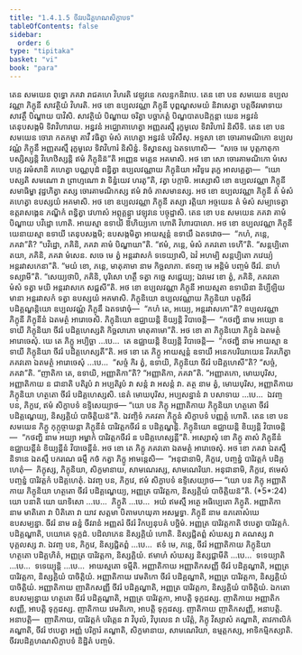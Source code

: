 ```yaml
---
title: "1.4.1.5 ចីវរបដិគ្គហណសិក្ខាបទ"
tableOfContents: false
sidebar:
  order: 6
type: "tipitaka"
basket: "vi"
book: "para"
---
```



<DynamicBreadcrumb />

<Division number="508" book="para">

<Paragraph number="1956" book="para">
តេន សមយេន ពុទ្ធោ ភគវា រាជគហេ វិហរតិ វេឡុវនេ កលន្ទកនិវាបេ. តេន ខោ បន សមយេន ឧប្បលវណ្ណា ភិក្ខុនី សាវត្ថិយំ វិហរតិ. អថ ខោ ឧប្បលវណ្ណា ភិក្ខុនី បុព្ពណ្ហសមយំ និវាសេត្វា បត្តចីវរមាទាយ សាវត្ថឹ បិណ្ឌាយ បាវិសិ. សាវត្ថិយំ បិណ្ឌាយ ចរិត្វា បច្ឆាភត្តំ បិណ្ឌបាតបដិក្កន្តា យេន អន្ធវនំ តេនុបសង្កមិ ទិវាវិហារាយ. អន្ធវនំ អជ្ឈោគាហេត្វា អញ្ញតរស្មឹ រុក្ខមូលេ ទិវាវិហារំ និសីទិ. តេន ខោ បន សមយេន ចោរា កតកម្មា គាវឹ វធិត្វា មំសំ គហេត្វា អន្ធវនំ បវិសឹសុ. អទ្ទសា ខោ ចោរគាមណិកោ ឧប្បលវណ្ណំ ភិក្ខុនឹ អញ្ញតរស្មឹ រុក្ខមូលេ ទិវាវិហារំ និសិន្នំ. ទិស្វានស្ស ឯតទហោសិ—  “សចេ មេ បុត្តភាតុកា បស្សិស្សន្តិ វិហេឋិស្សន្តិ ឥមំ ភិក្ខុនិន៑”តិ អញ្ញេន មគ្គេន អគមាសិ. អថ ខោ សោ ចោរគាមណិកោ មំសេ បក្កេ វរមំសានិ គហេត្វា បណ្ណបុដំ ពន្ធិត្វា ឧប្បលវណ្ណាយ ភិក្ខុនិយា អវិទូរេ រុក្ខេ អាលគ្គេត្វា—  “យោ បស្សតិ សមណោ វា ព្រាហ្មណោ វា ទិន្នំយេវ ហរតូ”តិ, វត្វា បក្កាមិ. អស្សោសិ ខោ ឧប្បលវណ្ណា ភិក្ខុនី សមាធិម្ហា វុដ្ឋហិត្វា តស្ស ចោរគាមណិកស្ស ឥមំ វាចំ ភាសមានស្ស. អថ ខោ ឧប្បលវណ្ណា ភិក្ខុនី តំ មំសំ គហេត្វា ឧបស្សយំ អគមាសិ. អថ ខោ ឧប្បលវណ្ណា ភិក្ខុនី តស្សា រត្តិយា អច្ចយេន តំ មំសំ សម្បាទេត្វា ឧត្តរាសង្គេន ភណ្ឌិកំ ពន្ធិត្វា វេហាសំ អព្ភុគ្គន្ត្វា វេឡុវនេ បច្ចុដ្ឋាសិ.
</Paragraph>

<Paragraph number="1957" book="para">
តេន ខោ បន សមយេន ភគវា គាមំ បិណ្ឌាយ បវិដ្ឋោ ហោតិ. អាយស្មា ឧទាយី ឱហិយ្យកោ ហោតិ វិហារបាលោ. អថ ខោ ឧប្បលវណ្ណា ភិក្ខុនី យេនាយស្មា ឧទាយី តេនុបសង្កមិ; ឧបសង្កមិត្វា អាយស្មន្តំ ឧទាយឹ ឯតទវោច—  “កហំ, ភន្តេ, ភគវា”តិ? “បវិដ្ឋោ, ភគិនិ, ភគវា គាមំ បិណ្ឌាយា”តិ. “ឥមំ, ភន្តេ, មំសំ ភគវតោ ទេហី”តិ. “សន្តប្បិតោ តយា, ភគិនិ, ភគវា មំសេន. សចេ មេ ត្វំ អន្តរវាសកំ ទទេយ្យាសិ, ឯវំ អហម្បិ សន្តប្បិតោ ភវេយ្យំ អន្តរវាសកេនា”តិ. “មយំ ខោ, ភន្តេ, មាតុគាមា នាម កិច្ឆលាភា. ឥទញ្ច មេ អន្តិមំ បញ្ចមំ ចីវរំ. នាហំ ទស្សាមី”តិ. “សេយ្យថាបិ, ភគិនិ, បុរិសោ ហត្ថឹ ទត្វា កច្ឆេ សជ្ជេយ្យ; ឯវមេវ ខោ ត្វំ, ភគិនិ, ភគវតោ មំសំ ទត្វា មយិ អន្តរវាសកេ សជ្ជសី”តិ. អថ ខោ ឧប្បលវណ្ណា ភិក្ខុនី អាយស្មតា ឧទាយិនា និប្បីឡិយមានា អន្តរវាសកំ ទត្វា ឧបស្សយំ អគមាសិ. ភិក្ខុនិយោ ឧប្បលវណ្ណាយ ភិក្ខុនិយា បត្តចីវរំ បដិគ្គណ្ហន្តិយោ ឧប្បលវណ្ណំ ភិក្ខុនឹ ឯតទវោចុំ—  “កហំ តេ, អយ្យេ, អន្តរវាសកោ”តិ? ឧប្បលវណ្ណា ភិក្ខុនី ភិក្ខុនីនំ ឯតមត្ថំ អារោចេសិ. ភិក្ខុនិយោ ឧជ្ឈាយន្តិ ខិយ្យន្តិ វិបាចេន្តិ—  “កថញ្ហិ នាម អយ្យោ ឧទាយី ភិក្ខុនិយា ចីវរំ បដិគ្គហេស្សតិ កិច្ឆលាភោ មាតុគាមោ”តិ. អថ ខោ តា ភិក្ខុនិយោ ភិក្ខូនំ ឯតមត្ថំ អារោចេសុំ. យេ តេ ភិក្ខូ អប្បិច្ឆា …បេ…  តេ ឧជ្ឈាយន្តិ ខិយ្យន្តិ វិបាចេន្តិ—  “កថញ្ហិ នាម អាយស្មា ឧទាយី ភិក្ខុនិយា ចីវរំ បដិគ្គហេស្សតី”តិ.
</Paragraph>

<Paragraph number="1958" book="para">
អថ ខោ តេ ភិក្ខូ អាយស្មន្តំ ឧទាយឹ អនេកបរិយាយេន វិគរហិត្វា ភគវតោ ឯតមត្ថំ អារោចេសុំ …បេ…  “សច្ចំ កិរ ត្វំ, ឧទាយិ, ភិក្ខុនិយា ចីវរំ បដិគ្គហេសី”តិ? “សច្ចំ, ភគវា”តិ. “ញាតិកា តេ, ឧទាយិ, អញ្ញាតិកា”តិ? “អញ្ញាតិកា, ភគវា”តិ. “អញ្ញាតកោ, មោឃបុរិស, អញ្ញាតិកាយ ន ជានាតិ បតិរូបំ វា អប្បតិរូបំ វា សន្តំ វា អសន្តំ វា. តត្ថ នាម ត្វំ, មោឃបុរិស, អញ្ញាតិកាយ ភិក្ខុនិយា ហត្ថតោ ចីវរំ បដិគ្គហេស្សសិ. នេតំ មោឃបុរិស, អប្បសន្នានំ វា បសាទាយ …បេ…  ឯវញ្ច បន, ភិក្ខវេ, ឥមំ សិក្ខាបទំ ឧទ្ទិសេយ្យាថ—
</Paragraph>

</Division>
<Division number="509" book="para">

<Paragraph number="1959" book="para">
<Emphasis>“យោ បន ភិក្ខុ អញ្ញាតិកាយ ភិក្ខុនិយា ហត្ថតោ ចីវរំ បដិគ្គណ្ហេយ្យ, និស្សគ្គិយំ បាចិត្តិយន៑”</Emphasis>តិ.
</Paragraph>

<Paragraph number="1960" book="para">
ឯវញ្ចិទំ ភគវតា ភិក្ខូនំ សិក្ខាបទំ បញ្ញត្តំ ហោតិ.
</Paragraph>

</Division>
<Division number="510" book="para">

<Paragraph number="1961" book="para">
តេន ខោ បន សមយេន ភិក្ខូ កុក្កុច្ចាយន្តា ភិក្ខុនីនំ បារិវត្តកចីវរំ ន បដិគ្គណ្ហន្តិ. ភិក្ខុនិយោ ឧជ្ឈាយន្តិ ខិយ្យន្តិ វិបាចេន្តិ—  “កថញ្ហិ នាម អយ្យា អម្ហាកំ បារិវត្តកចីវរំ ន បដិគ្គហេស្សន្តី”តិ.
</Paragraph>

<Paragraph number="1962" book="para">
អស្សោសុំ ខោ ភិក្ខូ តាសំ ភិក្ខុនីនំ ឧជ្ឈាយន្តីនំ ខិយ្យន្តីនំ វិបាចេន្តីនំ. អថ ខោ តេ ភិក្ខូ ភគវតោ ឯតមត្ថំ អារោចេសុំ. អថ ខោ ភគវា ឯតស្មឹ និទានេ ឯតស្មឹ បករណេ ធម្មឹ កថំ កត្វា ភិក្ខូ អាមន្តេសិ—  “អនុជានាមិ, ភិក្ខវេ, បញ្ចន្នំ បារិវត្តកំ បដិគ្គហេតុំ—  ភិក្ខុស្ស, ភិក្ខុនិយា, សិក្ខមានាយ, សាមណេរស្ស, សាមណេរិយា. អនុជានាមិ, ភិក្ខវេ, ឥមេសំ បញ្ចន្នំ បារិវត្តកំ បដិគ្គហេតុំ. ឯវញ្ច បន, ភិក្ខវេ, ឥមំ សិក្ខាបទំ ឧទ្ទិសេយ្យាថ—
</Paragraph>

</Division>
<Division number="511" book="para">

<Paragraph number="1963" book="para">
<Emphasis>“យោ បន ភិក្ខុ អញ្ញាតិកាយ ភិក្ខុនិយា ហត្ថតោ ចីវរំ បដិគ្គណ្ហេយ្យ, អញ្ញត្រ បារិវត្តកា, និស្សគ្គិយំ បាចិត្តិយន៑”</Emphasis>តិ. (*5*:<Emphasis>24</Emphasis>)
</Paragraph>

</Division>
<Division number="512" book="para">

<Paragraph number="1964" book="para">
<Emphasis>យោ បនា</Emphasis>តិ យោ យាទិសោ …បេ…  <Emphasis>ភិក្ខូ</Emphasis>តិ …បេ…  អយំ ឥមស្មឹ អត្ថេ អធិប្បេតោ ភិក្ខូតិ.
</Paragraph>

<Paragraph number="1965" book="para">
<Emphasis>អញ្ញាតិកា</Emphasis> នាម មាតិតោ វា បិតិតោ វា យាវ សត្តមា បិតាមហយុគា អសម្ពទ្ធា.
</Paragraph>

<Paragraph number="1966" book="para">
<Emphasis>ភិក្ខុនី</Emphasis> នាម ឧភតោសំឃេ ឧបសម្បន្នា.
</Paragraph>

<Paragraph number="1967" book="para">
<Emphasis>ចីវរំ</Emphasis> នាម ឆន្នំ ចីវរានំ អញ្ញតរំ ចីវរំ វិកប្បនុបគំ បច្ឆិមំ.
</Paragraph>

<Paragraph number="1968" book="para">
<Emphasis>អញ្ញត្រ បារិវត្តកា</Emphasis>តិ ឋបេត្វា បារិវត្តកំ.
</Paragraph>

<Paragraph number="1969" book="para">
បដិគ្គណ្ហាតិ, បយោគេ ទុក្កដំ. បដិលាភេន និស្សគ្គិយំ ហោតិ. និស្សជ្ជិតព្ពំ សំឃស្ស វា គណស្ស វា បុគ្គលស្ស វា. ឯវញ្ច បន, ភិក្ខវេ, និស្សជ្ជិតព្ពំ …បេ…  ឥទំ មេ, ភន្តេ, ចីវរំ អញ្ញាតិកាយ ភិក្ខុនិយា ហត្ថតោ បដិគ្គហិតំ, អញ្ញត្រ បារិវត្តកា, និស្សគ្គិយំ. ឥមាហំ សំឃស្ស និស្សជ្ជាមីតិ …បេ…  ទទេយ្យាតិ …បេ…  ទទេយ្យុន្តិ …បេ…  អាយស្មតោ ទម្មីតិ.
</Paragraph>

</Division>
<Division number="513" book="para">

<Paragraph number="1970" book="para">
អញ្ញាតិកាយ អញ្ញាតិកសញ្ញី ចីវរំ បដិគ្គណ្ហាតិ, អញ្ញត្រ បារិវត្តកា, និស្សគ្គិយំ បាចិត្តិយំ. អញ្ញាតិកាយ វេមតិកោ ចីវរំ បដិគ្គណ្ហាតិ, អញ្ញត្រ បារិវត្តកា, និស្សគ្គិយំ បាចិត្តិយំ. អញ្ញាតិកាយ ញាតិកសញ្ញី ចីវរំ បដិគ្គណ្ហាតិ, អញ្ញត្រ បារិវត្តកា, និស្សគ្គិយំ បាចិត្តិយំ.
</Paragraph>

<Paragraph number="1971" book="para">
ឯកតោឧបសម្បន្នាយ ហត្ថតោ ចីវរំ បដិគ្គណ្ហាតិ, អញ្ញត្រ បារិវត្តកា, អាបត្តិ ទុក្កដស្ស. ញាតិកាយ អញ្ញាតិកសញ្ញី, អាបត្តិ ទុក្កដស្ស. ញាតិកាយ វេមតិកោ, អាបត្តិ ទុក្កដស្ស. ញាតិកាយ ញាតិកសញ្ញី, អនាបត្តិ.
</Paragraph>

</Division>
<Division number="514" book="para">

<Paragraph number="1972" book="para">
អនាបត្តិ—  ញាតិកាយ, បារិវត្តកំ បរិត្តេន វា វិបុលំ, វិបុលេន វា បរិត្តំ, ភិក្ខុ វិស្សាសំ គណ្ហាតិ, តាវកាលិកំ គណ្ហាតិ, ចីវរំ ឋបេត្វា អញ្ញំ បរិក្ខារំ គណ្ហាតិ, សិក្ខមានាយ, សាមណេរិយា, ឧម្មត្តកស្ស, អាទិកម្មិកស្សាតិ.

</Paragraph>
</Division>

<Paragraph number="1973" type="center" book="para">
ចីវរបដិគ្គហណសិក្ខាបទំ និដ្ឋិតំ បញ្ចមំ.
</Paragraph>
